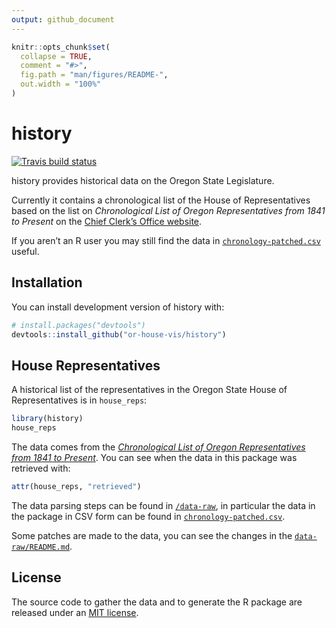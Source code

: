 ```yaml
---
output: github_document
---
```


<!-- README.md is generated from README.Rmd. Please edit that file -->

```r
knitr::opts_chunk$set(
  collapse = TRUE,
  comment = "#>",
  fig.path = "man/figures/README-",
  out.width = "100%"
)
```
# history

[![Travis build status](https://travis-ci.org/or-house-vis/history.svg?branch=master)](https://travis-ci.org/or-house-vis/history)
 
history provides historical data on the Oregon State Legislature.

Currently it contains a chronological list of the House of Representatives based on the list on *Chronological List of Oregon Representatives from 1841 to Present* on the [Chief Clerk's Office website](https://www.oregonlegislature.gov/chief-clerk/Pages/representatives.aspx).

If you aren't an R user you may still find the data in [`chronology-patched.csv`](/data-raw/chronology-patched.csv) useful.

## Installation

You can install development version of history with:
``` r
# install.packages("devtools")
devtools::install_github("or-house-vis/history")
```

## House Representatives

A historical list of the representatives in the Oregon State House of Representatives is in `house_reps`:
```r
library(history)
house_reps
```

The data comes from the [*Chronological List of Oregon Representatives from 1841 to Present*](https://www.oregonlegislature.gov/chief-clerk/Pages/representatives.aspx).  You can see when the data in this package was retrieved with:
```r
attr(house_reps, "retrieved")
```

The data parsing steps can be found in [`/data-raw`](/data-raw), in particular the data in the package in CSV form can be found in [`chronology-patched.csv`](/data-raw/chronology-patched.csv).

Some patches are made to the data, you can see the changes in the [`data-raw/README.md`](/data-raw/README.md).

## License

The source code to gather the data and to generate the R package are released under an [MIT license](LICENSE.md). 
